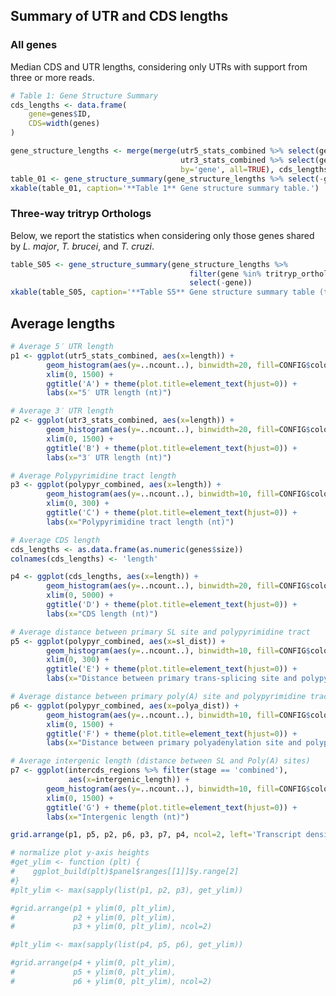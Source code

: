 ## Summary of UTR and CDS lengths

### All genes

Median CDS and UTR lengths, considering only UTRs with support from three
or more reads.

```r
# Table 1: Gene Structure Summary
cds_lengths <- data.frame(
    gene=genes$ID,
    CDS=width(genes)
)

gene_structure_lengths <- merge(merge(utr5_stats_combined %>% select(gene, `5' UTR`=length), 
                                      utr3_stats_combined %>% select(gene, `3' UTR`=length), 
                                      by='gene', all=TRUE), cds_lengths, by='gene', all=TRUE)
table_01 <- gene_structure_summary(gene_structure_lengths %>% select(-gene))
xkable(table_01, caption='**Table 1** Gene structure summary table.')
```

### Three-way tritryp Orthologs

Below, we report the statistics when considering only those genes shared by 
*L. major*, *T. brucei*, and *T. cruzi*.

```r
table_S05 <- gene_structure_summary(gene_structure_lengths %>%
                                        filter(gene %in% tritryp_orthologs) %>%
                                        select(-gene))
xkable(table_S05, caption='**Table S5** Gene structure summary table (three-way orthologs).')
```

## Average lengths

```r
# Average 5′ UTR length
p1 <- ggplot(utr5_stats_combined, aes(x=length)) + 
        geom_histogram(aes(y=..ncount..), binwidth=20, fill=CONFIG$colors[1], colour=CONFIG$stroke, alpha=0.75) +
        xlim(0, 1500) +
        ggtitle('A') + theme(plot.title=element_text(hjust=0)) + 
        labs(x="5′ UTR length (nt)")

# Average 3′ UTR length
p2 <- ggplot(utr3_stats_combined, aes(x=length)) + 
        geom_histogram(aes(y=..ncount..), binwidth=20, fill=CONFIG$colors[1], colour=CONFIG$stroke, alpha=0.75) +
        xlim(0, 1500) +
        ggtitle('B') + theme(plot.title=element_text(hjust=0)) + 
        labs(x="3′ UTR length (nt)")

# Average Polypyrimidine tract length
p3 <- ggplot(polypyr_combined, aes(x=length)) + 
        geom_histogram(aes(y=..ncount..), binwidth=10, fill=CONFIG$colors[1], colour=CONFIG$stroke, alpha=0.75) +
        xlim(0, 300) +
        ggtitle('C') + theme(plot.title=element_text(hjust=0)) + 
        labs(x="Polypyrimidine tract length (nt)")

# Average CDS length
cds_lengths <- as.data.frame(as.numeric(genes$size))
colnames(cds_lengths) <- 'length'

p4 <- ggplot(cds_lengths, aes(x=length)) + 
        geom_histogram(aes(y=..ncount..), binwidth=20, fill=CONFIG$colors[1], colour=CONFIG$stroke, alpha=0.75) +
        xlim(0, 5000) +
        ggtitle('D') + theme(plot.title=element_text(hjust=0)) + 
        labs(x="CDS length (nt)")

# Average distance between primary SL site and polypyrimidine tract
p5 <- ggplot(polypyr_combined, aes(x=sl_dist)) +
        geom_histogram(aes(y=..ncount..), binwidth=10, fill=CONFIG$colors[1], colour=CONFIG$stroke, alpha=0.75) +
        xlim(0, 300) +
        ggtitle('E') + theme(plot.title=element_text(hjust=0)) + 
        labs(x="Distance between primary trans-splicing site and polypyrimidine tract (nt)")

# Average distance between primary poly(A) site and polypyrimidine tract
p6 <- ggplot(polypyr_combined, aes(x=polya_dist)) +
        geom_histogram(aes(y=..ncount..), binwidth=10, fill=CONFIG$colors[1], colour=CONFIG$stroke, alpha=0.75) +
        xlim(0, 1500) +
        ggtitle('F') + theme(plot.title=element_text(hjust=0)) + 
        labs(x="Distance between primary polyadenylation site and polypyrimidine tract (nt)")

# Average intergenic length (distance between SL and Poly(A) sites)
p7 <- ggplot(intercds_regions %>% filter(stage == 'combined'), 
             aes(x=intergenic_length)) +
        geom_histogram(aes(y=..ncount..), binwidth=10, fill=CONFIG$colors[1], colour=CONFIG$stroke, alpha=0.75) +
        xlim(0, 1500) +
        ggtitle('G') + theme(plot.title=element_text(hjust=0)) + 
        labs(x="Intergenic length (nt)")

grid.arrange(p1, p5, p2, p6, p3, p7, p4, ncol=2, left='Transcript density')

# normalize plot y-axis heights
#get_ylim <- function (plt) {
#    ggplot_build(plt)$panel$ranges[[1]]$y.range[2]
#}
#plt_ylim <- max(sapply(list(p1, p2, p3), get_ylim))

#grid.arrange(p1 + ylim(0, plt_ylim), 
#             p2 + ylim(0, plt_ylim),
#             p3 + ylim(0, plt_ylim), ncol=2)

#plt_ylim <- max(sapply(list(p4, p5, p6), get_ylim))

#grid.arrange(p4 + ylim(0, plt_ylim), 
#             p5 + ylim(0, plt_ylim), 
#             p6 + ylim(0, plt_ylim), ncol=2)
```

